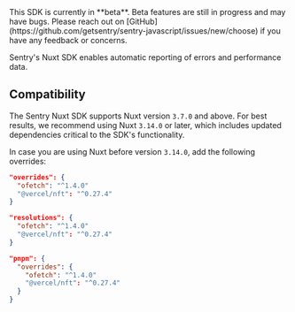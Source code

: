 <Alert level="warning">
  This SDK is currently in **beta**. Beta features are still in progress and may have bugs. Please reach out on
  [GitHub](https://github.com/getsentry/sentry-javascript/issues/new/choose) if you have any feedback or concerns.
</Alert>


Sentry's Nuxt SDK enables automatic reporting of errors and performance data.

## Compatibility

The Sentry Nuxt SDK supports Nuxt version `3.7.0` and above. For best results, we recommend
using Nuxt `3.14.0` or later, which includes updated dependencies critical to the SDK's functionality.

In case you are using Nuxt before version `3.14.0`, add the following overrides:

```json {tabTitle:npm} {filename:package.json}
"overrides": {
  "ofetch": "^1.4.0"
  "@vercel/nft": "^0.27.4"
}
```

```json {tabTitle:yarn} {filename:package.json}
"resolutions": {
  "ofetch": "^1.4.0"
  "@vercel/nft": "^0.27.4"
}
```

```json {tabTitle:pnpm} {filename:package.json}
"pnpm": {
  "overrides": {
    "ofetch": "^1.4.0"
    "@vercel/nft": "^0.27.4"
  }
}
```
